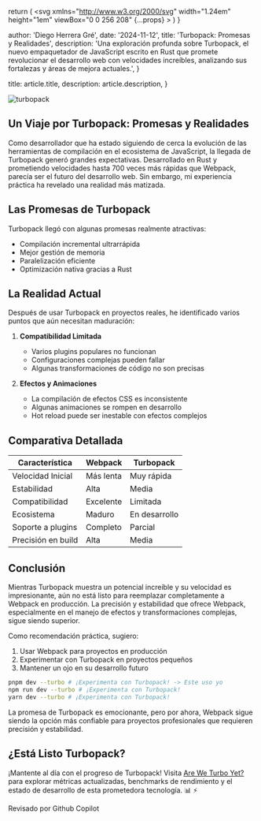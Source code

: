 
  return (
    <svg
      xmlns="http://www.w3.org/2000/svg"
      width="1.24em"
      height="1em"
      viewBox="0 0 256 208"
      {...props}
    >
      <path d="M205.28 31.36c14.096 14.88 20.016 35.2 22.512 63.68c6.626 0 12.805 1.47 16.976 7.152l7.792 10.56A17.55 17.55 0 0 1 256 123.2v28.688c-.008 3.704-1.843 7.315-4.832 9.504C215.885 187.222 172.35 208 128 208c-49.066 0-98.19-28.273-123.168-46.608c-2.989-2.189-4.825-5.8-4.832-9.504V123.2c0-3.776 1.2-7.424 3.424-10.464l7.792-10.544c4.173-5.657 10.38-7.152 16.992-7.152c2.496-28.48 8.4-48.8 22.512-63.68C77.331 3.165 112.567.06 127.552 0H128c14.72 0 50.4 2.88 77.28 31.36m-77.264 47.376c-3.04 0-6.544.176-10.272.544c-1.312 4.896-3.248 9.312-6.08 12.128c-11.2 11.2-24.704 12.928-31.936 12.928c-6.802 0-13.927-1.42-19.744-5.088c-5.502 1.808-10.786 4.415-11.136 10.912c-.586 12.28-.637 24.55-.688 36.824c-.026 6.16-.05 12.322-.144 18.488c.024 3.579 2.182 6.903 5.44 8.384C79.936 185.92 104.976 192 128.016 192c23.008 0 48.048-6.08 74.512-18.144c3.258-1.48 5.415-4.805 5.44-8.384c.317-18.418.062-36.912-.816-55.312h.016c-.342-6.534-5.648-9.098-11.168-10.912c-5.82 3.652-12.927 5.088-19.728 5.088c-7.232 0-20.72-1.728-31.936-12.928c-2.832-2.816-4.768-7.232-6.08-12.128a106 106 0 0 0-10.24-.544m-26.941 43.93c5.748 0 10.408 4.66 10.408 10.409v19.183c0 5.749-4.66 10.409-10.408 10.409s-10.408-4.66-10.408-10.409v-19.183c0-5.748 4.66-10.408 10.408-10.408m53.333 0c5.749 0 10.409 4.66 10.409 10.409v19.183c0 5.749-4.66 10.409-10.409 10.409c-5.748 0-10.408-4.66-10.408-10.409v-19.183c0-5.748 4.66-10.408 10.408-10.408M81.44 28.32c-11.2 1.12-20.64 4.8-25.44 9.92c-10.4 11.36-8.16 40.16-2.24 46.24c4.32 4.32 12.48 7.2 21.28 7.2c6.72 0 19.52-1.44 30.08-12.16c4.64-4.48 7.52-15.68 7.2-27.04c-.32-9.12-2.88-16.64-6.72-19.84c-4.16-3.68-13.6-5.28-24.16-4.32m68.96 4.32c-3.84 3.2-6.4 10.72-6.72 19.84c-.32 11.36 2.56 22.56 7.2 27.04c10.56 10.72 23.36 12.16 30.08 12.16c8.8 0 16.96-2.88 21.28-7.2c5.92-6.08 8.16-34.88-2.24-46.24c-4.8-5.12-14.24-8.8-25.44-9.92c-10.56-.96-20 .64-24.16 4.32M128 56c-2.56 0-5.6.16-8.96.48c.32 1.76.48 3.68.64 5.76c0 1.44 0 2.88-.16 4.48c3.2-.32 5.92-.32 8.48-.32s5.28 0 8.48.32c-.16-1.6-.16-3.04-.16-4.48c.16-2.08.32-4 .64-5.76c-3.36-.32-6.4-.48-8.96-.48"></path>
    </svg>
  )
}

  author: 'Diego Herrera Gré',
  date: '2024-11-12',
  title: 'Turbopack: Promesas y Realidades',
  description:
    'Una exploración profunda sobre Turbopack, el nuevo empaquetador de JavaScript escrito en Rust que promete revolucionar el desarrollo web con velocidades increíbles, analizando sus fortalezas y áreas de mejora actuales.',
}

  title: article.title,
  description: article.description,
}


<Image src={Turbopack} alt="turbopack" quality={75} />

## Un Viaje por Turbopack: Promesas y Realidades

Como desarrollador que ha estado siguiendo de cerca la evolución de las herramientas de compilación en el ecosistema de JavaScript, la llegada de Turbopack generó grandes expectativas. Desarrollado en Rust y prometiendo velocidades hasta 700 veces más rápidas que Webpack, parecía ser el futuro del desarrollo web. Sin embargo, mi experiencia práctica ha revelado una realidad más matizada.

## Las Promesas de Turbopack

Turbopack llegó con algunas promesas realmente atractivas:

- Compilación incremental ultrarrápida
- Mejor gestión de memoria
- Paralelización eficiente
- Optimización nativa gracias a Rust

## La Realidad Actual

Después de usar Turbopack en proyectos reales, he identificado varios puntos que aún necesitan maduración:

1. **Compatibilidad Limitada**

   - Varios plugins populares no funcionan
   - Configuraciones complejas pueden fallar
   - Algunas transformaciones de código no son precisas

2. **Efectos y Animaciones**
   - La compilación de efectos CSS es inconsistente
   - Algunas animaciones se rompen en desarrollo
   - Hot reload puede ser inestable con efectos complejos

## Comparativa Detallada

| Característica     | Webpack   | Turbopack     |
| ------------------ | --------- | ------------- |
| Velocidad Inicial  | Más lenta | Muy rápida    |
| Estabilidad        | Alta      | Media         |
| Compatibilidad     | Excelente | Limitada      |
| Ecosistema         | Maduro    | En desarrollo |
| Soporte a plugins  | Completo  | Parcial       |
| Precisión en build | Alta      | Media         |

## Conclusión

Mientras Turbopack muestra un potencial increíble y su velocidad es impresionante, aún no está listo para reemplazar completamente a Webpack en producción. La precisión y estabilidad que ofrece Webpack, especialmente en el manejo de efectos y transformaciones complejas, sigue siendo superior.

Como recomendación práctica, sugiero:

1. Usar Webpack para proyectos en producción
2. Experimentar con Turbopack en proyectos pequeños
3. Mantener un ojo en su desarrollo futuro

```bash
pnpm dev --turbo # ¡Experimenta con Turbopack! -> Este uso yo
npm run dev --turbo # ¡Experimenta con Turbopack!
yarn dev --turbo # ¡Experimenta con Turbopack!
```

La promesa de Turbopack es emocionante, pero por ahora, Webpack sigue siendo la opción más confiable para proyectos profesionales que requieren precisión y estabilidad.

## ¿Está Listo Turbopack?

¡Mantente al día con el progreso de Turbopack! Visita [Are We Turbo Yet?](https://areweturboyet.com) para explorar métricas actualizadas, benchmarks de rendimiento y el estado de desarrollo de esta prometedora tecnología. 📊 ⚡️

<div className="flex items-center gap-2 rounded-lg bg-gray-100 px-6 py-4 dark:bg-gray-800">
  <span className="text-sm font-medium text-gray-700 dark:text-gray-300">
    Revisado por Github Copilot
  </span>
  <LogosGithubCopilot
    width="32"
    height="32"
    alt="logo copilot"
    className="color-inverse text-black dark:invert"
  />
</div>

